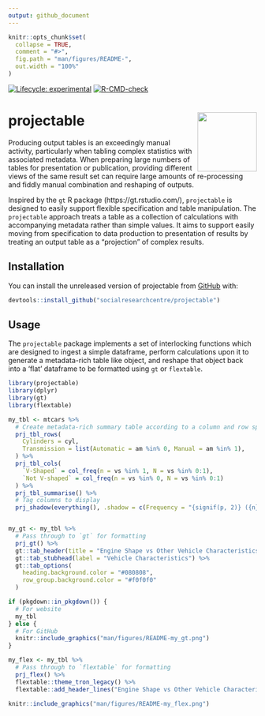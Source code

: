 ```yaml
---
output: github_document
---
```


<!-- README.md is generated from README.Rmd. Please edit that file -->

```r
knitr::opts_chunk$set(
  collapse = TRUE,
  comment = "#>",
  fig.path = "man/figures/README-",
  out.width = "100%"
)

```

<!-- badges: start -->
[![Lifecycle: experimental](https://img.shields.io/badge/lifecycle-experimental-orange.svg)](https://www.tidyverse.org/lifecycle/#experimental)
[![R-CMD-check](https://github.com/socialresearchcentre/projectable/workflows/R-CMD-check/badge.svg)](https://github.com/socialresearchcentre/projectable/actions)
<!-- badges: end -->

# projectable <a href='https://github.com/socialresearchcentre/projectable'><img src='man/figures/projectable_hex.png' align="right" height="120" /></a>

Producing output tables is an exceedingly manual activity, particularly when
tabling complex statistics with associated metadata. When preparing large
numbers of tables for presentation or publication, providing different views of
the same result set can require large amounts of re-processing and fiddly manual
combination and reshaping of outputs.

Inspired by the `gt` R package (https://gt.rstudio.com/), `projectable` is
designed to easily support flexible specification and table manipulation. The
`projectable` approach treats a table as a collection of calculations with
accompanying metadata rather than simple values. It aims to support easily
moving from specification to data production to presentation of results by
treating an output table as a “projection” of complex results.

## Installation

You can install the unreleased version of projectable from
[GitHub](https://github.com/) with:

``` r
devtools::install_github("socialresearchcentre/projectable")
```

## Usage

The `projectable` package implements a set of interlocking functions which are
designed to ingest a simple dataframe, perform calculations upon it to 
generate a metadata-rich table like object, and reshape that object back into
a 'flat' dataframe to be formatted using `gt` or `flextable`.


```r
library(projectable)
library(dplyr)
library(gt)
library(flextable)

my_tbl <- mtcars %>%
  # Create metadata-rich summary table according to a column and row specification
  prj_tbl_rows(
    Cylinders = cyl,
    Transmission = list(Automatic = am %in% 0, Manual = am %in% 1),
  ) %>% 
  prj_tbl_cols(
    `V-Shaped` = col_freq(n = vs %in% 1, N = vs %in% 0:1),
    `Not V-shaped` = col_freq(n = vs %in% 0, N = vs %in% 0:1)
  ) %>%
  prj_tbl_summarise() %>% 
  # Tag columns to display
  prj_shadow(everything(), .shadow = c(Frequency = "{signif(p, 2)} ({n})", Sample = "{N}")) 


my_gt <- my_tbl %>% 
  # Pass through to `gt` for formatting
  prj_gt() %>% 
  gt::tab_header(title = "Engine Shape vs Other Vehicle Characteristics") %>% 
  gt::tab_stubhead(label = "Vehicle Characteristics") %>% 
  gt::tab_options(
    heading.background.color = "#080808",
    row_group.background.color = "#f0f0f0"
  )
```

```r
if (pkgdown::in_pkgdown()) {
  # For website
  my_tbl
} else {
  # For GitHub
  knitr::include_graphics("man/figures/README-my_gt.png")
} 
```

```r
my_flex <- my_tbl %>% 
  # Pass through to `flextable` for formatting
  prj_flex() %>% 
  flextable::theme_tron_legacy() %>%
  flextable::add_header_lines("Engine Shape vs Other Vehicle Characteristics")
```
```r
knitr::include_graphics("man/figures/README-my_flex.png")
```
